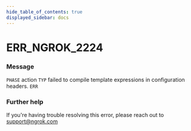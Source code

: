 ```yaml
---
hide_table_of_contents: true
displayed_sidebar: docs
---
```



# ERR_NGROK_2224

### Message

`PHASE` action `TYP` failed to compile template expressions in configuration headers.
`ERR`

<ErrorDetails error="err_ngrok_2224" />

### Further help

If you're having trouble resolving this error, please reach out to [support@ngrok.com](mailto:support@ngrok.com?subject=Help%20with%20ERR_NGROK_2224)
